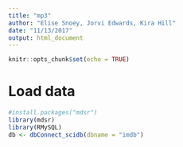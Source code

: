 ```yaml
---
title: "mp3"
author: "Elise Snoey, Jorvi Edwards, Kira Hill"
date: "11/13/2017"
output: html_document
---
```


```r
knitr::opts_chunk$set(echo = TRUE)
```

# Load data
```r
#install.packages("mdsr")
library(mdsr)
library(RMySQL)
db <- dbConnect_scidb(dbname = "imdb")
```